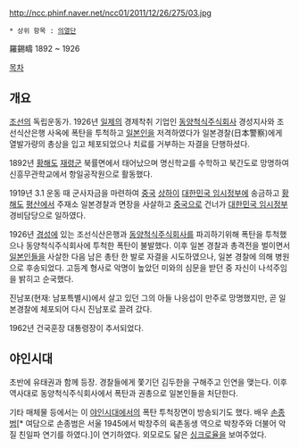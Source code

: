 http://ncc.phinf.naver.net/ncc01/2011/12/26/275/03.jpg


 * 상위 항목 : [[의열단]]

羅錫疇 
1892 ~ 1926 

[[목차]]

== 개요 ==

[[조선]]의 독립운동가. 1926년 [[일제]]의 경제착취 기업인 [[동양척식주식회사]] 경성지사와 조선식산은행 사옥에 폭탄을 투척하고 [[일본인]]을 저격하였다가 일본경찰(日本警察)에게 열발가량의 총상을 입고 체포되었으나 치료를 거부하는 자결을 단행하셨다.  

1892년 [[황해도]] [[재령]]군 북률면에서 태어났으며 명신학교를 수학하고 북간도로 망명하여 신흥무관학교에서 항일공작원으로 활동했다. 

1919년 3.1 운동 때 군사자금을 마련하여 [[중국]] [[상하이]] [[대한민국 임시정부]]에 송금하고 [[황해도]] [[평산]]에서 주재소 일본경찰과 면장을 사살하고 [[중국]]으로 건너가 [[대한민국 임시정부]] 경비담당으로 일하였다. 

1926년 [[경성]]에 있는 조선식산은행과 [[동양척식주식회사]]를 파괴하기위해 폭탄을 투척했으나 동양척식주식회사에 투척한 폭탄이 불발했다. 이후 일본 경찰과 총격전을 벌이면서 [[일본인]]들을 사살한 다음 남은 총탄 한 발로 자결을 시도하였으나, 일본 경찰에 의해 병원으로 후송되었다. 고등계 형사로 악명이 높았던 미와의 심문을 받던 중 자신이 나석주임을 밝히고 순국했다.

진남포(현재: 남포특별시)에서 살고 있던 그의 아들 나응섭이 만주로 망명했지만, 곧 일본경찰에 체포되어 다시 진남포로 끌려 갔다.

1962년 건국훈장 대통령장이 추서되었다.

== 야인시대 ==

초반에 유태권과 함께 등장. 경찰들에게 쫓기던 김두한을 구해주고 인연을 맺는다. 이후 역사대로 동양척식주식회사에서 폭탄과 권총으로 일본인들을 처단한다.

기타 매체물 등에서는 이 [[야인시대]]에서의 폭탄 투척장면이 방송되기도 했다. 배우 [[손종범]][* 여담으로 손종범은 서울 1945에서 박창주의 육촌동생 역으로 박창주와 더불어 악질 친일파 연기를 하였다.]이 연기하였다. 외모로도 닮은 [[싱크로율]]을 보여주었다.
